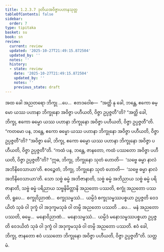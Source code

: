 ```yaml
---
title: 1.2.3.7 ဒုတိယအဝိဇ္ဇာပဟာနသုတ္တ
tableOfContents: false
sidebar:
  order: 7
type: tipitaka
basket: su
book: sn
review:
  current: review
  updated: '2025-10-27T21:49:15.872504'
  updated_by: ''
  notes: ''
  history:
  - state: review
    date: '2025-10-27T21:49:15.872504'
    updated_by: ''
    notes: ''
    previous_state: draft
---
```



<ReviewStatus review={frontmatter.review} showDetails={true} />

<HypothesisAnnotation frontmatter={frontmatter} />

<DynamicBreadcrumb />

<Division number="80" book="sn" e="ch" v="18" p="292">

<Paragraph number="334" book="sn">
အထ ခေါ အညတရော ဘိက္ခု …ပေ…  ဧတဒဝေါစ—  “အတ္ထိ နု ခေါ, ဘန္တေ, ဧကော ဓမ္မော ယဿ ပဟာနာ ဘိက္ခုနော အဝိဇ္ဇာ ပဟီယတိ, ဝိဇ္ဇာ ဥပ္ပဇ္ဇတီ”တိ?
</Paragraph>

<Paragraph number="335" book="sn">
“အတ္ထိ ခေါ, ဘိက္ခု, ဧကော ဓမ္မော ယဿ ပဟာနာ ဘိက္ခုနော အဝိဇ္ဇာ ပဟီယတိ, ဝိဇ္ဇာ ဥပ္ပဇ္ဇတီ”တိ.
</Paragraph>

<Paragraph number="336" book="sn">
“ကတမော ပန, ဘန္တေ, ဧကော ဓမ္မော ယဿ ပဟာနာ ဘိက္ခုနော အဝိဇ္ဇာ ပဟီယတိ, ဝိဇ္ဇာ ဥပ္ပဇ္ဇတီ”တိ?
</Paragraph>

<Paragraph number="337" book="sn">
“အဝိဇ္ဇာ ခေါ, ဘိက္ခု, ဧကော ဓမ္မော ယဿ ပဟာနာ ဘိက္ခုနော အဝိဇ္ဇာ ပဟီယတိ, ဝိဇ္ဇာ ဥပ္ပဇ္ဇတီ”တိ.
</Paragraph>

<Paragraph number="338" book="sn">
“ကထံ ပန, ဘန္တေ, ဇာနတော, ကထံ ပဿတော အဝိဇ္ဇာ ပဟီယတိ, ဝိဇ္ဇာ ဥပ္ပဇ္ဇတီ”တိ?
</Paragraph>

<Paragraph number="339" book="sn">
“ဣဓ, ဘိက္ခု, ဘိက္ခုနော သုတံ ဟောတိ—  ‘သဗ္ဗေ ဓမ္မာ နာလံ အဘိနိဝေသာယာ’တိ. ဧဝဉ္စေတံ, ဘိက္ခု, ဘိက္ခုနော သုတံ ဟောတိ—  ‘သဗ္ဗေ ဓမ္မာ နာလံ အဘိနိဝေသာယာ’တိ. သော သဗ္ဗံ ဓမ္မံ အဘိဇာနာတိ, သဗ္ဗံ ဓမ္မံ အဘိညာယ သဗ္ဗံ ဓမ္မံ ပရိဇာနာတိ, သဗ္ဗံ ဓမ္မံ ပရိညာယ သဗ္ဗနိမိတ္တာနိ အညတော ပဿတိ, စက္ခုံ အညတော ပဿတိ, ရူပေ…  စက္ခုဝိညာဏံ…  စက္ခုသမ္ဖဿံ…  ယမ္ပိဒံ စက္ခုသမ္ဖဿပစ္စယာ ဥပ္ပဇ္ဇတိ ဝေဒယိတံ သုခံ ဝါ ဒုက္ခံ ဝါ အဒုက္ခမသုခံ ဝါ တမ္ပိ အညတော ပဿတိ …ပေ…  မနံ အညတော ပဿတိ, ဓမ္မေ…  မနောဝိညာဏံ…  မနောသမ္ဖဿံ…  ယမ္ပိဒံ မနောသမ္ဖဿပစ္စယာ ဥပ္ပဇ္ဇတိ ဝေဒယိတံ သုခံ ဝါ ဒုက္ခံ ဝါ အဒုက္ခမသုခံ ဝါ တမ္ပိ အညတော ပဿတိ. ဧဝံ ခေါ, ဘိက္ခု, ဇာနတော ဧဝံ ပဿတော ဘိက္ခုနော အဝိဇ္ဇာ ပဟီယတိ, ဝိဇ္ဇာ ဥပ္ပဇ္ဇတီ”တိ.

</Paragraph>
</Division>

<Paragraph number="340" type="center" book="sn">
သတ္တမံ.
</Paragraph>